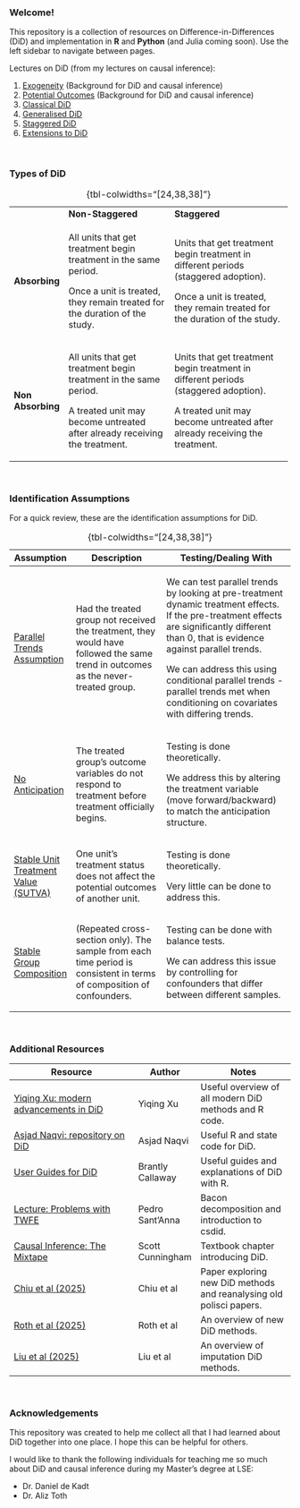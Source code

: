 ### Welcome! {.unnumbered}

This repository is a collection of resources on Difference-in-Differences (DiD) and implementation in **R** and **Python** (and Julia coming soon). Use the left sidebar to navigate between pages.

Lectures on DiD (from my lectures on causal inference):

1.  [Exogeneity](https://kevinli03.github.io/causal/frameworks1.pdf) (Background for DiD and causal inference)
2.  [Potential Outcomes](https://kevinli03.github.io/causal/frameworks2.pdf) (Background for DiD and causal inference)
3.  [Classical DiD](https://kevinli03.github.io/causal/did1.pdf)
4.  [Generalised DiD](https://kevinli03.github.io/causal/did2.pdf)
5.  [Staggered DiD](https://kevinli03.github.io/causal/did3.pdf)
6.  [Extensions to DiD](https://kevinli03.github.io/causal/did4.pdf)

<br />

### Types of DiD

+-------------------+----------------------------------------------------------------------------+-------------------------------------------------------------------------------------+
|                   | **Non-Staggered**                                                          | **Staggered**                                                                       |
+-------------------+----------------------------------------------------------------------------+-------------------------------------------------------------------------------------+
| **Absorbing**     | All units that get treatment begin treatment in the same period.           | Units that get treatment begin treatment in different periods (staggered adoption). |
|                   |                                                                            |                                                                                     |
|                   | Once a unit is treated, they remain treated for the duration of the study. | Once a unit is treated, they remain treated for the duration of the study.          |
+-------------------+----------------------------------------------------------------------------+-------------------------------------------------------------------------------------+
| **Non Absorbing** | All units that get treatment begin treatment in the same period.           | Units that get treatment begin treatment in different periods (staggered adoption). |
|                   |                                                                            |                                                                                     |
|                   | A treated unit may become untreated after already receiving the treatment. | A treated unit may become untreated after already receiving the treatment.          |
+-------------------+----------------------------------------------------------------------------+-------------------------------------------------------------------------------------+

: {tbl-colwidths="\[24,38,38\]"}

<br />

### Identification Assumptions

For a quick review, these are the identification assumptions for DiD.

+---------------------------------------------------+-----------------------------------------------------------------------------------------------------------------------------------+-----------------------------------------------------------------------------------------------------------------------------------------------------------------------------------------------+
| Assumption                                        | Description                                                                                                                       | Testing/Dealing With                                                                                                                                                                          |
+===================================================+===================================================================================================================================+===============================================================================================================================================================================================+
| [Parallel Trends Assumption]{.underline}          | Had the treated group not received the treatment, they would have followed the same trend in outcomes as the never-treated group. | We can test parallel trends by looking at pre-treatment dynamic treatment effects. If the pre-treatment effects are significantly different than 0, that is evidence against parallel trends. |
|                                                   |                                                                                                                                   |                                                                                                                                                                                               |
|                                                   |                                                                                                                                   | We can address this using conditional parallel trends - parallel trends met when conditioning on covariates with differing trends.                                                            |
+---------------------------------------------------+-----------------------------------------------------------------------------------------------------------------------------------+-----------------------------------------------------------------------------------------------------------------------------------------------------------------------------------------------+
| [No Anticipation]{.underline}                     | The treated group's outcome variables do not respond to treatment before treatment officially begins.                             | Testing is done theoretically.                                                                                                                                                                |
|                                                   |                                                                                                                                   |                                                                                                                                                                                               |
|                                                   |                                                                                                                                   | We address this by altering the treatment variable (move forward/backward) to match the anticipation structure.                                                                               |
+---------------------------------------------------+-----------------------------------------------------------------------------------------------------------------------------------+-----------------------------------------------------------------------------------------------------------------------------------------------------------------------------------------------+
| [Stable Unit Treatment Value (SUTVA)]{.underline} | One unit's treatment status does not affect the potential outcomes of another unit.                                               | Testing is done theoretically.                                                                                                                                                                |
|                                                   |                                                                                                                                   |                                                                                                                                                                                               |
|                                                   |                                                                                                                                   | Very little can be done to address this.                                                                                                                                                      |
+---------------------------------------------------+-----------------------------------------------------------------------------------------------------------------------------------+-----------------------------------------------------------------------------------------------------------------------------------------------------------------------------------------------+
| [Stable Group Composition]{.underline}            | (Repeated cross-section only). The sample from each time period is consistent in terms of composition of confounders.             | Testing can be done with balance tests.                                                                                                                                                       |
|                                                   |                                                                                                                                   |                                                                                                                                                                                               |
|                                                   |                                                                                                                                   | We can address this issue by controlling for confounders that differ between different samples.                                                                                               |
+---------------------------------------------------+-----------------------------------------------------------------------------------------------------------------------------------+-----------------------------------------------------------------------------------------------------------------------------------------------------------------------------------------------+

: {tbl-colwidths="\[24,38,38\]"}

<br />

### Additional Resources

| Resource                                                                                        | Author           | Notes                                                               |
|-------------------------------------------------------------------------------------------------|------------------|---------------------------------------------------------------------|
| [Yiqing Xu: modern advancements in DiD](https://yiqingxu.org/packages/fect/05-panel.html#csdid) | Yiqing Xu        | Useful overview of all modern DiD methods and R code.               |
| [Asjad Naqvi: repository on DiD](https://asjadnaqvi.github.io/DiD/)                             | Asjad Naqvi      | Useful R and state code for DiD.                                    |
| [User Guides for DiD](https://bcallaway11.github.io/did/articles/index.html)                    | Brantly Callaway | Useful guides and explanations of DiD with R.                       |
| [Lecture: Problems with TWFE](https://psantanna.com/DiD/11_Staggered_problems.pdf)              | Pedro Sant'Anna  | Bacon decomposition and introduction to csdid.                      |
| [Causal Inference: The Mixtape](https://mixtape.scunning.com/)                                  | Scott Cunningham | Textbook chapter introducing DiD.                                   |
| [Chiu et al (2025)](https://yiqingxu.org/papers/english/2023_panel/CLLX.pdf)                    | Chiu et al       | Paper exploring new DiD methods and reanalysing old polisci papers. |
| [Roth et al (2025)](https://www.jonathandroth.com/assets/files/DiD_Review_Paper.pdf)            | Roth et al       | An overview of new DiD methods.                                     |
| [Liu et al (2025)](https://yiqingxu.org/papers/english/2022_fect/LWX2022.pdf)                   | Liu et al        | An overview of imputation DiD methods.                              |

<br />

### Acknowledgements

This repository was created to help me collect all that I had learned about DiD together into one place. I hope this can be helpful for others.

I would like to thank the following individuals for teaching me so much about DiD and causal inference during my Master's degree at LSE:

-   Dr. Daniel de Kadt
-   Dr. Aliz Toth
